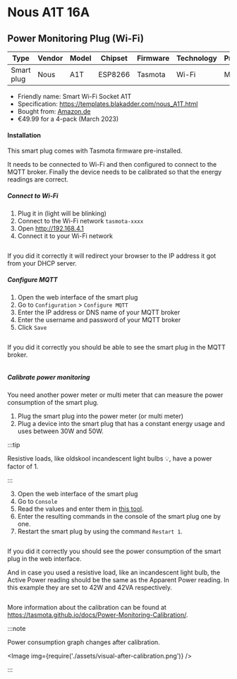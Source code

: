 
# Nous A1T 16A

## Power Monitoring Plug (Wi-Fi)

| Type       | Vendor | Model | Chipset | Firmware | Technology | Protocol |
| ---------- | ------ | ----- | ------- | -------- | ---------- | -------- |
| Smart plug | Nous   | A1T   | ESP8266 | Tasmota  | Wi-Fi      | MQTT     |

- Friendly name: Smart Wi-Fi Socket A1T
- Specification: https://templates.blakadder.com/nous_A1T.html
- Bought from: [Amazon.de](https://www.amazon.de/-/en/gp/product/B0054PSI46/)
- €49.99 for a 4-pack (March 2023)

#### Installation

This smart plug comes with Tasmota firmware pre-installed.

It needs to be connected to Wi-Fi and then configured to connect to the MQTT broker. Finally the
device needs to be calibrated so that the energy readings are correct.

##### Connect to Wi-Fi

1. Plug it in (light will be blinking)
2. Connect to the Wi-Fi network `tasmota-xxxx`
3. Open http://192.168.4.1
4. Connect it to your Wi-Fi network

<ImageWrapper>
  <Image img={require('./assets/configure-wifi.png')} />
</ImageWrapper>

If you did it correctly it will redirect your browser to the IP address it got from your DHCP
server.

##### Configure MQTT

1. Open the web interface of the smart plug
2. Go to `Configuration` > `Configure MQTT`
3. Enter the IP address or DNS name of your MQTT broker
4. Enter the username and password of your MQTT broker
5. Click `Save`

<ImageWrapper>
  <Image img={require('./assets/configure-mqtt.png')} />
</ImageWrapper>

If you did it correctly you should be able to see the smart plug in the MQTT broker.

<ImageWrapper>
  <Image img={require('./assets/message-received.png')} />
</ImageWrapper>

##### Calibrate power monitoring

You need another power meter or multi meter that can measure the power consumption of the smart
plug.

1. Plug the smart plug into the power meter (or multi meter)
2. Plug a device into the smart plug that has a constant energy usage and uses between 30W and 50W.

:::tip

Resistive loads, like oldskool incandescent light bulbs 💡, have a power factor of 1.

:::

3. Open the web interface of the smart plug
4. Go to `Console`
5. Read the values and enter them in [this tool](/tools/tasmotahelper).
6. Enter the resulting commands in the console of the smart plug one by one.
7. Restart the smart plug by using the command `Restart 1`.

<ImageWrapper>
  <Image img={require('./assets/console.png')} />
</ImageWrapper>

If you did it correctly you should see the power consumption of the smart plug in the web interface.

And in case you used a resistive load, like an incandescent light bulb, the Active Power reading
should be the same as the Apparent Power reading. In this example they are set to 42W and 42VA
respectively.

<ImageWrapper>
  <Image img={require('./assets/va-equals-w-for-resistive-loads.png')} />
</ImageWrapper>

More information about the calibration can be found at
https://tasmota.github.io/docs/Power-Monitoring-Calibration/.

:::note

Power consumption graph changes after calibration.

<Image img={require('./assets/visual-after-calibration.png')} />

:::
